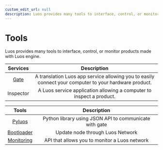 ```yaml
---
custom_edit_url: null
description: Luos provides many tools to interface, control, or monitor products made with Luos engine.
---
```


# Tools

Luos provides many tools to interface, control, or monitor products made with Luos engine.

|          Services                 |                                       Description                                       |
| :----------------------------------: | :-------------------------------------------------------------------------------------: |
|       [Gate](/docs/tools/gate)       | A translation Luos app service allowing you to easily connect your computer to your hardware product. |
| Inspector  | A Luos service application allowing a computer to inspect a product. |

|                Tools                 |                                       Description                                       |
| :----------------------------------: | :-------------------------------------------------------------------------------------: |
|     [Pyluos](/docs/tools/pyluos)     |                 Python library using JSON API to communicate with gate                  |
|    [Bootloader](/docs/tools/boot)     |                            Update node through Luos Network                             |
| [Monitoring](/docs/tools/monitoring) |                 API that allows you to monitor a Luos network                  |

